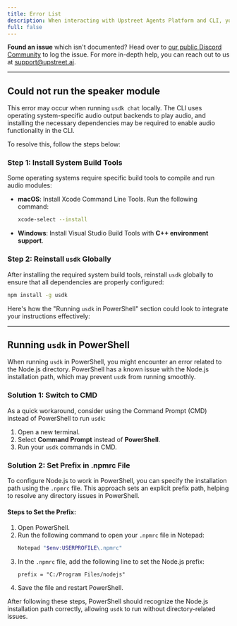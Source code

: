 ```yaml
---
title: Error List
description: When interacting with Upstreet Agents Platform and CLI, you may face an error. This page contains as many errors as we have documented so far.
full: false
---
```


**Found an issue** which isn't documented? Head over to [our public Discord Community](https://upstreet.ai/usdk-discord) to log the issue.
For more in-depth help, you can reach out to us at [support@upstreet.ai](mailto:support@upstreet.ai).

---

## Could not run the speaker module

This error may occur when running `usdk chat` locally. The CLI uses operating system-specific audio output backends to play audio, and installing the necessary dependencies may be required to enable audio functionality in the CLI.

To resolve this, follow the steps below:

### Step 1: Install System Build Tools
Some operating systems require specific build tools to compile and run audio modules:

- **macOS**: Install Xcode Command Line Tools. Run the following command:
  ```bash
  xcode-select --install
  ```
  
- **Windows**: Install Visual Studio Build Tools with **C++ environment support**.

### Step 2: Reinstall `usdk` Globally
After installing the required system build tools, reinstall `usdk` globally to ensure that all dependencies are properly configured:

```bash
npm install -g usdk
```

Here's how the "Running `usdk` in PowerShell" section could look to integrate your instructions effectively:

---

## Running `usdk` in PowerShell

When running `usdk` in PowerShell, you might encounter an error related to the Node.js directory. PowerShell has a known issue with the Node.js installation path, which may prevent `usdk` from running smoothly.

### Solution 1: Switch to CMD
As a quick workaround, consider using the Command Prompt (CMD) instead of PowerShell to run `usdk`:

1. Open a new terminal.
2. Select **Command Prompt** instead of **PowerShell**.
3. Run your `usdk` commands in CMD.

### Solution 2: Set Prefix in .npmrc File
To configure Node.js to work in PowerShell, you can specify the installation path using the `.npmrc` file. This approach sets an explicit prefix path, helping to resolve any directory issues in PowerShell.

#### Steps to Set the Prefix:
1. Open PowerShell.
2. Run the following command to open your `.npmrc` file in Notepad:
   ```powershell
   Notepad "$env:USERPROFILE\.npmrc"
   ```
3. In the `.npmrc` file, add the following line to set the Node.js prefix:
   ```plaintext
   prefix = "C:/Program Files/nodejs"
   ```
4. Save the file and restart PowerShell.

After following these steps, PowerShell should recognize the Node.js installation path correctly, allowing `usdk` to run without directory-related issues.